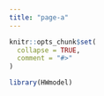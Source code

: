 ```yaml
---
title: "page-a"
---
```


```r
knitr::opts_chunk$set(
  collapse = TRUE,
  comment = "#>"
)
```

```r
library(HWmodel)
```
